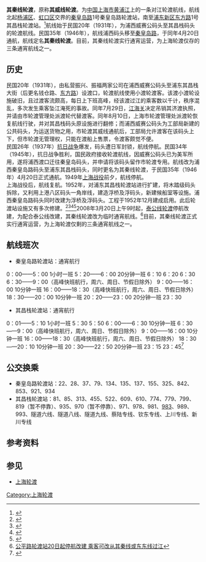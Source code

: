 '''其秦线轮渡'''，原称'''其威线轮渡'''。为[[中华人民共和国|中国]][[上海市|上海市]][[黄浦江|黄浦江]]上的一条对江轮渡航线，航线北起[[杨浦区|杨浦区]]、[[虹口区|虹口区]]交界的[[秦皇岛路|秦皇岛路]]1号秦皇岛路轮渡站，南至[[浦东新区|浦东新区]][[东方路|东方路]]1号其昌栈轮渡站。<ref>{{Cite web |url=http://www.shanghaiferry.com/1-%E7%BD%91%E9%A1%B5ppt%E8%BD%AC%E5%9B%BE%E7%89%87%E8%B5%84%E6%96%99/%E8%88%AA%E7%BA%BF%E8%88%AA%E7%8F%AD%EF%BC%88%E5%90%84%E6%B8%A1%E5%8F%A3%E7%AE%80%E4%BB%8B%EF%BC%89/1-%E5%85%B6%E7%A7%A6%E8%88%AA%E7%BA%BF%E7%AE%80%E4%BB%8B.png |title=上海轮渡其秦线简介 |accessdate=2011-07-18 |archive-date=2016-03-04 |archive-url=https://web.archive.org/web/20160304101055/http://www.shanghaiferry.com/1-%E7%BD%91%E9%A1%B5ppt%E8%BD%AC%E5%9B%BE%E7%89%87%E8%B5%84%E6%96%99/%E8%88%AA%E7%BA%BF%E8%88%AA%E7%8F%AD%EF%BC%88%E5%90%84%E6%B8%A1%E5%8F%A3%E7%AE%80%E4%BB%8B%EF%BC%89/1-%E5%85%B6%E7%A7%A6%E8%88%AA%E7%BA%BF%E7%AE%80%E4%BB%8B.png |dead-url=no }}</ref>航线始于民国20年（1931年），为浦西威赛公码头至其昌栈码头的轮渡航线。民国35年（1946年），航线浦西码头移至[[秦皇岛路|秦皇岛路]]，于同年4月20日通航，航线定名'''其秦线轮渡'''。目前，其秦线轮渡实行通宵运营，为上海轮渡仅存的三条通宵航线之一。
== 历史 ==
民国20年（1931年），由私营振兴、振福两家公司在浦西威赛公码头至浦东其昌栈大街（后更名钱仓路、[[东方路|东方路]]）设渡口，轮渡航线使用小渡轮渡客。该渡小渡轮设施破旧，且过渡客流颇高，每日上下班高峰，经该渡过江的乘客数以千计，秩序混乱，多次发生乘客坠江淹死的事故。同年7月29日，[[江海关|江海关]]决定吊销其济渡执照，并请由市轮渡管理处派渡轮代替渡客。同年8月10日，上海市轮渡管理处派渡轮恢复航线行驶，并对其昌栈码头原设施进行翻修；而浦西威赛公码头为工部局新建的公共码头，为运送货物之用，市轮渡其威线通航后，工部局允许渡客在该码头上下，但市轮渡无管理权，只能在渡船上售票，令渡客颇觉不便。
<br>民国26年（1937年）[[抗日战争|抗日战争]]爆发，码头遭日军封锁，航线停航。民国34年（1945年），抗日战争胜利，国民政府接收轮渡航线，因威赛公码头已为美军所用，遂将浦西渡口迁往秦皇岛码头，并申请将该码头留作市轮渡专用。航线改为浦西秦皇岛路码头至浦东其昌栈码头，同时更名为其秦线轮渡，于民国35年（1946年）4月20日正式通航。1949年[[上海战役|上海战役]]前夕，航线停航。
<br>上海战役后，航线复航。1952年，对浦东其昌栈轮渡站进行扩建，将木踏级码头拆除，又利用上港八区码头一角岸线，建造浮桥及浮码头，新建候船室等设施。浦西秦皇岛路码头同时改建为浮桥及浮码头。工程于1952年12月建成启用。此后轮渡站设施又有多次修建。<ref>{{Cite web |url=http://www.shtong.gov.cn/newsite/node2/node2245/node4501/node56018/node56020/userobject1ai43385.html |title=上海市地方志 专业志 >> 上海内河航运志 >> 第六章渡运 >> 节 |accessdate=2019-04-15 |archive-date=2014-01-01 |archive-url=https://web.archive.org/web/20140101093158/http://www.shtong.gov.cn/newsite/node2/node2245/node4501/node56018/node56020/userobject1ai43385.html |dead-url=no }}</ref><ref>{{Cite web |url=http://www.shtong.gov.cn/newsite/node2/node4/node2249/node4418/node20207/node21371/node62879/userobject1ai8873.html |title=上海市地方志 区县志 >> 区志 >> 虹口区志 >> 第十二编交通·邮电 >> 第三章市内客运 >> 节 |accessdate=2019-04-15 |archive-date=2019-04-15 |archive-url=https://web.archive.org/web/20190415081516/http://www.shtong.gov.cn/newsite/node2/node4/node2249/node4418/node20207/node21371/node62879/userobject1ai8873.html |dead-url=no }}</ref><ref>{{Cite web |url=http://www.shtong.gov.cn/newsite/node2/node4/node2249/yangpu/node45350/node45352/index.html |title=上海市地方志 区县志 >> 区志 >> 杨浦区志 >> 第十七编交通 >> 第一章轮渡 |accessdate=2019-04-15 |archive-date=2012-05-26 |archive-url=https://web.archive.org/web/20120526055853/http://shtong.gov.cn/newsite/node2/node4/node2249/yangpu/node45350/node45352/index.html |dead-url=no }}</ref><ref>{{Cite web |url=http://www.shanghaiferry.com/1-%E7%BD%91%E9%A1%B5ppt%E8%BD%AC%E5%9B%BE%E7%89%87%E8%B5%84%E6%96%99/%E7%99%BE%E5%B9%B4%E4%BC%A0%E6%89%BF/%E8%BD%AE%E6%B8%A1%E7%AE%80%E5%8F%B2/10-%E5%90%84%E6%B8%A1%E5%8F%A3%E5%8E%86%E5%8F%B2%E6%B2%BF%E9%9D%A9.html |title=上海轮渡各渡口历史沿革 |accessdate=2011-07-10 |archive-date=2014-02-02 |archive-url=https://web.archive.org/web/20140202141841/http://www.shanghaiferry.com/1-%E7%BD%91%E9%A1%B5ppt%E8%BD%AC%E5%9B%BE%E7%89%87%E8%B5%84%E6%96%99/%E7%99%BE%E5%B9%B4%E4%BC%A0%E6%89%BF/%E8%BD%AE%E6%B8%A1%E7%AE%80%E5%8F%B2/10-%E5%90%84%E6%B8%A1%E5%8F%A3%E5%8E%86%E5%8F%B2%E6%B2%BF%E9%9D%A9.html |dead-url=no }}</ref>2008年3月20日上午9时起，[[泰公线轮渡|泰公线轮渡]]停航改建，为配合泰公线改建，其秦线轮渡改为临时通宵航线。<ref>[http://www.shanghai.gov.cn/shanghai/node2314/node2315/node4411/userobject21ai263327.html 公平路轮渡站20日起停航改建 乘客可改从其秦线或东东线过江]{{Dead link}}</ref>目前，其秦线轮渡正式实行通宵运营，为上海轮渡仅剩的三条通宵航线之一。

== 航线班次 ==
*秦皇岛路轮渡站：通宵航行
0：00——5：00 1小时一班 5：20——6：00 20分钟一班 6：10 6：20 6：30 6：30——9：00（高峰快班航行，周六、周日、节假日除外） 9：00——16：00 10分钟一班 16：00——18：30（高峰快班航行，周六、周日、节假日除外） 18：30——20：00 10分钟一班 20：20——23：00 20分钟一班 23：30
*其昌栈轮渡站：通宵航行
0：01——5：10 1小时一班 5：30 5：50 6：00——6：30 10分钟一班 6：30——9：00（高峰快班航行，周六、周日、节假日除外） 9：00——16：00 10分钟一班 16：00——18：30（高峰快班航行，周六、周日、节假日除外） 18：30——20：10 10分钟一班 20：30——22：50 20分钟一班 23：15 23：45<ref>{{Cite web |url=http://www.shanghaiferry.com/1-%E7%BD%91%E9%A1%B5ppt%E8%BD%AC%E5%9B%BE%E7%89%87%E8%B5%84%E6%96%99/%E6%97%B6%E5%88%BB%E8%A1%A8/12-%E5%85%B6%E7%A7%A6%E7%BA%BF.html |title=上海轮渡其秦线时刻表 |accessdate=2011-07-08 |archive-date=2015-06-23 |archive-url=https://web.archive.org/web/20150623141305/http://www.shanghaiferry.com/1-%E7%BD%91%E9%A1%B5ppt%E8%BD%AC%E5%9B%BE%E7%89%87%E8%B5%84%E6%96%99/%E6%97%B6%E5%88%BB%E8%A1%A8/12-%E5%85%B6%E7%A7%A6%E7%BA%BF.html |dead-url=no }}</ref>

== 公交换乘 ==
*秦皇岛路轮渡站：22、28、37、79、134、135、137、155、325、842、853、921、934
*其昌栈轮渡站：81、85、313、455、522、609、610、774、779、799、819（暂不停靠）、935、970（暂不停靠）、971、978、981、[[上海公交983路|983]]、989、993、隧道六线、隧道八线、隧道九线、蔡陆专线、钦东专线、上川专线、新川专线

== 参考资料 ==
{{reflist}}

== 参见 ==
*[[上海轮渡|上海轮渡]]

{{上海市轮渡有限公司黄浦江对江轮渡航线}}
{{Crossings navbox
|structure= Crossings
|place= [[黄浦江|黄浦江]]
|bridge= '''其秦线轮渡'''
|bridge signs= 
|upstream= [[泰公线轮渡|泰公线轮渡]]
|upstream signs= 
|downstream= [[大连路隧道|大连路隧道]]
|downstream signs= [[File:SML4.svg|10px]]
}}
{{上海市功能性区域}}

[[Category:上海轮渡|Category:上海轮渡]]
